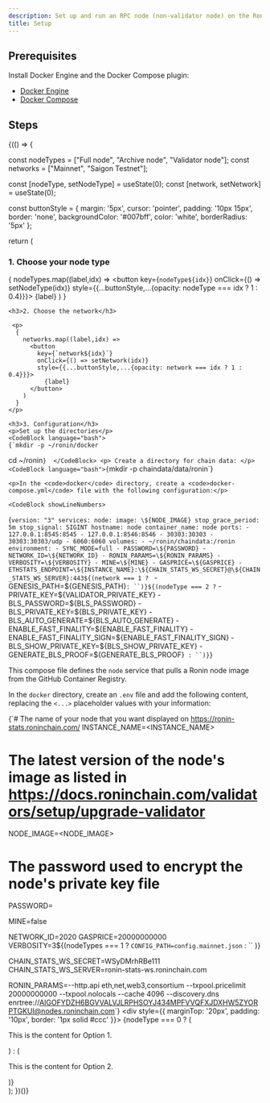 ```yaml
---
description: Set up and run an RPC node (non-validator node) on the Ronin mainnet using Docker.
title: Setup
---
```




## Prerequisites

Install Docker Engine and the Docker Compose plugin:

* [Docker Engine](https://docs.docker.com/engine/)
* [Docker Compose](https://docs.docker.com/compose/)

## Steps

{(() => {

  const nodeTypes = ["Full node", "Archive node", "Validator node"];
  const networks = ["Mainnet", "Saigon Testnet"];

  const [nodeType, setNodeType] = useState(0);
  const [network, setNetwork] = useState(0);

  const buttonStyle = {
    margin: '5px',
    cursor: 'pointer',
    padding: '10px 15px',
    border: 'none',
    backgroundColor: '#007bff',
    color: 'white',
    borderRadius: '5px'
  };

  return (
    <div>
    <h3>1. Choose your node type</h3>
      <p>
        {
          nodeTypes.map((label,idx) => 
            <button 
              key={`nodeType${idx}`} 
              onClick={() => setNodeType(idx)} 
              style={{...buttonStyle,...{opacity: nodeType === idx ? 1 : 0.4}}}>
                {label}
            </button>
          )
        }
      </p>

    <h3>2. Choose the network</h3>

     <p>
      {
        networks.map((label,idx) => 
          <button 
            key={`network${idx}`} 
            onClick={() => setNetwork(idx)} 
            style={{...buttonStyle,...{opacity: network === idx ? 1 : 0.4}}}>
              {label}
          </button>
        )
      }
    </p>

    <h3>3. Configuration</h3>
    <p>Set up the directories</p>
    <CodeBlock language="bash">
    {`mkdir -p ~/ronin/docker 
cd ~/ronin`} 
    </CodeBlock>
    <p>
      Create a directory for chain data:
    </p>
    <CodeBlock language="bash">{`mkdir -p chaindata/data/ronin`}</CodeBlock>

    <p>In the <code>docker</code> directory, create a <code>docker-compose.yml</code> file with the following configuration:</p>

    <CodeBlock showLineNumbers>
{`version: "3"
services:
  node:
    image: \${NODE_IMAGE}
    stop_grace_period: 5m
    stop_signal: SIGINT
    hostname: node
    container_name: node
    ports:
      - 127.0.0.1:8545:8545
      - 127.0.0.1:8546:8546
      - 30303:30303
      - 30303:30303/udp
      - 6060:6060
    volumes:
      - ~/ronin/chaindata:/ronin
    environment:
      - SYNC_MODE=full
      - PASSWORD=\${PASSWORD}
      - NETWORK_ID=\${NETWORK_ID}
      - RONIN_PARAMS=\${RONIN_PARAMS}
      - VERBOSITY=\${VERBOSITY}
      - MINE=\${MINE}
      - GASPRICE=\${GASPRICE}
      - ETHSTATS_ENDPOINT=\${INSTANCE_NAME}:\${CHAIN_STATS_WS_SECRET}@\${CHAIN_STATS_WS_SERVER}:443${(network === 1 ? `
      - GENESIS_PATH=\${GENESIS_PATH}` : ``)}${(nodeType === 2 ? `
      - PRIVATE_KEY=\${VALIDATOR_PRIVATE_KEY}
      - BLS_PASSWORD=\${BLS_PASSWORD}
      - BLS_PRIVATE_KEY=\${BLS_PRIVATE_KEY}
      - BLS_AUTO_GENERATE=\${BLS_AUTO_GENERATE}
      - ENABLE_FAST_FINALITY=\${ENABLE_FAST_FINALITY}
      - ENABLE_FAST_FINALITY_SIGN=\${ENABLE_FAST_FINALITY_SIGN}
      - BLS_SHOW_PRIVATE_KEY=\${BLS_SHOW_PRIVATE_KEY}
      - GENERATE_BLS_PROOF=\${GENERATE_BLS_PROOF}` : ``)}`} 
    </CodeBlock>
    <p>This compose file defines the <code>node</code> service that pulls a Ronin node image from the GitHub Container Registry.</p>
    <p>In the <code>docker</code> directory, create an <code>.env</code> file and add the following content, replacing the <code>&lt;...&gt;</code> placeholder values with your information: </p>
    <CodeBlock showLineNumbers>
{`# The name of your node that you want displayed on https://ronin-stats.roninchain.com/
INSTANCE_NAME=<INSTANCE_NAME>

# The latest version of the node's image as listed in https://docs.roninchain.com/validators/setup/upgrade-validator
NODE_IMAGE=<NODE_IMAGE>

# The password used to encrypt the node's private key file
PASSWORD=<PASSWORD>

MINE=false

NETWORK_ID=2020
GASPRICE=20000000000
VERBOSITY=3${(nodeTypes === 1 ?
  `CONFIG_PATH=config.mainnet.json` : ``
)}

CHAIN_STATS_WS_SECRET=WSyDMrhRBe111
CHAIN_STATS_WS_SERVER=ronin-stats-ws.roninchain.com

RONIN_PARAMS=--http.api eth,net,web3,consortium --txpool.pricelimit 20000000000 --txpool.nolocals --cache 4096 --discovery.dns enrtree://AIGOFYDZH6BGVVALVJLRPHSOYJ434MPFVVQFXJDXHW5ZYORPTGKUI@nodes.roninchain.com`}
      </CodeBlock>
      <div style={{ marginTop: '20px', padding: '10px', border: '1px solid #ccc' }}>
        {nodeType === 0 ? (
          <p>This is the content for Option 1.</p>
        ) : (
          <p>This is the content for Option 2.</p>
        )}
      </div>
    </div>
  );
})()}